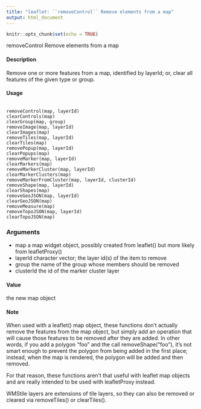 ```yaml
---
title: "leaflet: ``removeControl`` Remove elements from a map"
output: html_document
---
```


```r
knitr::opts_chunk$set(echo = TRUE)
```
removeControl Remove elements from a map

#### Description
Remove one or more features from a map, identified by layerId; or, clear all features of the given type or group.

#### Usage
<pre><code>
removeControl(map, layerId)
clearControls(map)
clearGroup(map, group)
removeImage(map, layerId)
clearImages(map)
removeTiles(map, layerId)
clearTiles(map)
removePopup(map, layerId)
clearPopups(map)
removeMarker(map, layerId)
clearMarkers(map)
removeMarkerCluster(map, layerId)
clearMarkerClusters(map)
removeMarkerFromCluster(map, layerId, clusterId)
removeShape(map, layerId)
clearShapes(map)
removeGeoJSON(map, layerId)
clearGeoJSON(map)
removeMeasure(map)
removeTopoJSON(map, layerId)
clearTopoJSON(map)
</code></pre>

### Arguments
* map a map widget object, possibly created from leaflet() but more likely from leafletProxy()
* layerId character vector; the layer id(s) of the item to remove
* group the name of the group whose members should be removed
* clusterId the id of the marker cluster layer

#### Value
the new map object

#### Note
When used with a leaflet() map object, these functions don’t actually remove the features from the map object, but simply add an operation that will cause those features to be removed after they are added. In other words, if you add a polygon "foo" and the call removeShape("foo"), it’s not smart enough to prevent the polygon from being added in the first place; instead, when the map is rendered, the polygon will be added and then removed.

For that reason, these functions aren’t that useful with leaflet map objects and are really intended
to be used with leafletProxy instead.

WMStile layers are extensions of tile layers, so they can also be removed or cleared via removeTiles() or clearTiles().

